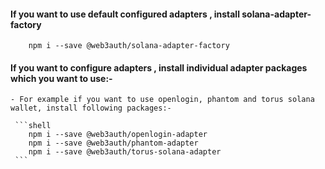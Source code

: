 
<InstallWeb3Auth/>

#### If you want to use default configured adapters , install solana-adapter-factory

```shell
    npm i --save @web3auth/solana-adapter-factory
```

#### If you want to configure adapters , install individual adapter packages which you want to use:-

    - For example if you want to use openlogin, phantom and torus solana wallet, install following packages:-

     ```shell
        npm i --save @web3auth/openlogin-adapter
        npm i --save @web3auth/phantom-adapter
        npm i --save @web3auth/torus-solana-adapter
     ```
